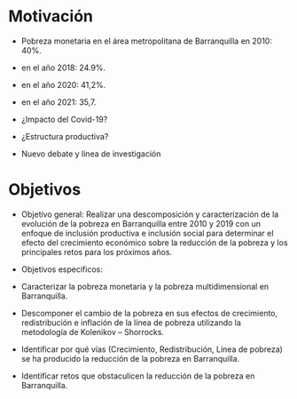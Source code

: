 # Motivación

- Pobreza monetaria en el área metropolitana de Barranquilla en 2010: 40%.
- en el año 2018: 24.9%.
- en el año 2020: 41,2%.
- en el año 2021: 35,7.

- ¿Impacto del Covid-19? 

- ¿Estructura productiva?

- Nuevo debate y línea de investigación

# Objetivos

- Objetivo general: Realizar una descomposición y caracterización de la evolución de la pobreza en Barranquilla entre 2010 y 2019 con un enfoque de inclusión productiva e inclusión social para determinar el efecto del crecimiento económico sobre la reducción de la pobreza y los principales retos para los próximos años.

- Objetivos especificos: 
- Caracterizar la pobreza monetaria y la pobreza multidimensional en Barranquilla.
- Descomponer el cambio de la pobreza en sus efectos de crecimiento, redistribución e inflación de la línea de pobreza utilizando la metodología de Kolenikov – Shorrocks.
- Identificar por qué vías (Crecimiento, Redistribución, Línea de pobreza) se ha producido la reducción de la pobreza en Barranquilla.
- Identificar retos que obstaculicen la reducción de la pobreza en Barranquilla.



